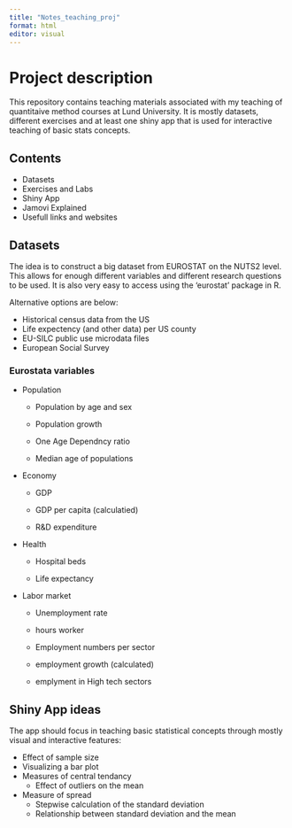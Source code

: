 ```yaml
---
title: "Notes_teaching_proj"
format: html
editor: visual
---
```


# Project description

This repository contains teaching materials associated with my teaching of quantitaive method courses at Lund University. It is mostly datasets, different exercises and at least one shiny app that is used for interactive teaching of basic stats concepts.

## Contents

-   Datasets
-   Exercises and Labs
-   Shiny App
-   Jamovi Explained
-   Usefull links and websites

## Datasets

The idea is to construct a big dataset from EUROSTAT on the NUTS2 level. This allows for enough different variables and different research questions to be used. It is also very easy to access using the 'eurostat' package in R.

Alternative options are below:

-   Historical census data from the US
-   Life expectency (and other data) per US county
-   EU-SILC public use microdata files
-   European Social Survey

### Eurostata variables

-   Population

    -   Population by age and sex

    -   Population growth

    -   One Age Dependncy ratio

    -   Median age of populations

-   Economy

    -   GDP

    -   GDP per capita (calculatied)

    -   R&D expenditure

-   Health

    -   Hospital beds

    -   Life expectancy

-   Labor market

    -   Unemployment rate

    -   hours worker

    -   Employment numbers per sector

    -   employment growth (calculated)

    -   emplyment in High tech sectors

## Shiny App ideas

The app should focus in teaching basic statistical concepts through mostly visual and interactive features:

-   Effect of sample size
-   Visualizing a bar plot
-   Measures of central tendancy
    -   Effect of outliers on the mean
-   Measure of spread
    -   Stepwise calculation of the standard deviation
    -   Relationship between standard deviation and the mean
